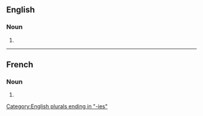 ==English==

===Noun===
{{head|en|noun form}}

# {{plural of|en|biotechnology}}

[[Category:English plurals ending in "-ies"]]

----

==French==

===Noun===
{{head|fr|noun form|g=f}}

# {{plural of|fr|biotechnologie}}
